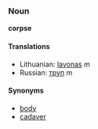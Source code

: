 ===Noun===
'''corpse'''

====Translations====
*Lithuanian: [[lavonas]] ''m''
*Russian: [[труп]] ''m''

====Synonyms====
*[[body]]
*[[cadaver]]